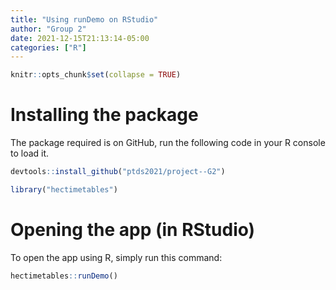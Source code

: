 ```yaml
---
title: "Using runDemo on RStudio"
author: "Group 2"
date: 2021-12-15T21:13:14-05:00
categories: ["R"]
---
```


```r
knitr::opts_chunk$set(collapse = TRUE)
```

# Installing the package 

The package required is on GitHub, run the following code in your R console to load it.

```r
devtools::install_github("ptds2021/project--G2")

library("hectimetables")
```

# Opening the app (in RStudio)

To open the app using R, simply run this command: 

```r
hectimetables::runDemo()
```


